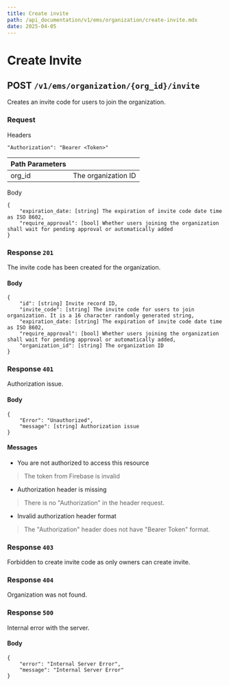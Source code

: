 ```yaml
---
title: Create invite
path: /api_documentation/v1/ems/organization/create-invite.mdx
date: 2025-04-05
---
```


# Create Invite

## POST `/v1/ems/organization/{org_id}/invite`

Creates an invite code for users to join the organization.

### Request

Headers
```
"Authorization": "Bearer <Token>"
```

| Path Parameters | |
| --------------- | - |
| org_id | The organization ID |

Body
```
{
    "expiration_date: [string] The expiration of invite code date time as ISO 8602,
    "require_approval": [bool] Whether users joining the organization shall wait for pending approval or automatically added
}
```

### Response `201`

The invite code has been created for the organization.

#### Body

```
{
    "id": [string] Invite record ID,
    "invite_code": [string] The invite code for users to join organization. It is a 16 character randomly generated string,
    "expiration_date: [string] The expiration of invite code date time as ISO 8602,
    "require_approval": [bool] Whether users joining the organization shall wait for pending approval or automatically added,
    "organization_id": [string] The organization ID
}
```

### Response `401`

Authorization issue.

#### Body
```
{
    "Error": "Unauthorized",
    "message": [string] Authorization issue
}
```

#### Messages

- You are not authorized to access this resource
> The token from Firebase is invalid
- Authorization header is missing
> There is no "Authorization" in the header request.
- Invalid authorization header format
> The "Authorization" header does not have "Bearer Token" format.


### Response `403`

Forbidden to create invite code as only owners can create invite.

### Response `404`

Organization was not found.

### Response `500`

Internal error with the server.

#### Body
```
{
    "error": "Internal Server Error",
    "message": "Internal Server Error"
}
```